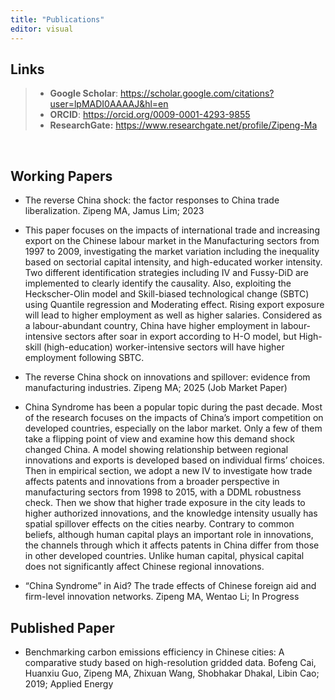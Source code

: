 ```yaml
---
title: "Publications"
editor: visual
---
```



::: {.callout-note}
## Links

>- **Google Scholar**: <https://scholar.google.com/citations?user=lpMADI0AAAAJ&hl=en>
>- **ORCID**: <https://orcid.org/0009-0001-4293-9855>
>- **ResearchGate:** <https://www.researchgate.net/profile/Zipeng-Ma>
:::

&emsp;

## Working Papers

-  The reverse China shock: the factor responses to China trade liberalization. Zipeng MA, Jamus Lim; 2023
-  This paper focuses on the impacts of international trade and increasing export on the Chinese labour market in the Manufacturing sectors from 1997 to 2009, investigating the market variation including the inequality based on sectorial capital intensity, and high-educated worker intensity. Two different identification strategies including IV and Fussy-DiD are implemented to clearly identify the causality. Also, exploiting the Heckscher-Olin model and Skill-biased technological change (SBTC) using Quantile regression and Moderating effect. Rising export exposure will lead to higher employment as well as higher salaries. Considered as a labour-abundant country, China have higher employment in labour-intensive sectors after soar in export according to H-O model, but High-skill (high-education) worker-intensive sectors will have higher employment following SBTC.

-  The reverse China shock on innovations and spillover: evidence from manufacturing industries. Zipeng MA; 2025 (Job Market Paper)
-  China Syndrome has been a popular topic during the past decade. Most of the research focuses on the impacts of China's import competition on developed countries, especially on the labor market. Only a few of them take a flipping point of view and examine how this demand shock changed China. A model showing relationship between regional innovations and exports is developed based on individual firms' choices. Then in empirical section, we adopt a new IV to investigate how trade affects patents and innovations from a broader perspective in manufacturing sectors from 1998 to 2015, with a DDML robustness check. Then we show that higher trade exposure in the city leads to higher authorized innovations, and the knowledge intensity usually has spatial spillover effects on the cities nearby. Contrary to common beliefs, although human capital plays an important role in innovations, the channels through which it affects patents in China differ from those in other developed countries. Unlike human capital, physical capital does not significantly affect Chinese regional innovations.

-  "China Syndrome" in Aid? The trade effects of Chinese foreign aid and firm-level innovation networks. Zipeng MA, Wentao Li; In Progress



## Published Paper

-  Benchmarking carbon emissions efficiency in Chinese cities: A comparative study based on high-resolution gridded data. Bofeng Cai, Huanxiu Guo, Zipeng MA, Zhixuan Wang, Shobhakar Dhakal, Libin Cao; 2019; Applied Energy
